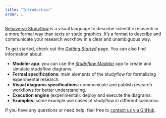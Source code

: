```yaml
---
title: "Introduction"
order: 1
---
```


[Behaverse Studyflow](https://behaverse.org/data-model/spec/general/studyflows) is a visual language to describe scientific research in a more formal way than texts or static graphics. It's a format to describe and communicate your research workflow in a clear and unambiguous way.


To get started, check out the [*Getting Started*](getting-started.qmd) page. You can also find information about:

- **Modeler app**: you can use the [*Studyflow Modeler*](https://behaverse.org/studyflow-modeler) app to create and simulate studyflow diagrams.
- **Formal specifications**: main elements of the studyflow for formalizing experimental research.
- **Visual diagrams specifications**: communicate and publish research workflows for better understanding.
- **Execution engine** (experimental): deploy and execute the diagrams.
- **Examples**: some example use cases of studyflow in different scenarios.

If you have any questions or need help, feel free to [contact us via GitHub](https://github.com/behaverse).
